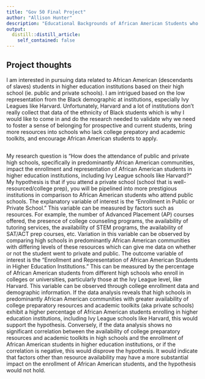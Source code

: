 ```yaml
---
title: "Gov 50 Final Project"
author: "Allison Hunter"
description: "Educational Backgrounds of African American Students who Pursue Higher Educational Institutions in the US"
output:
  distill::distill_article:
    self_contained: false
---
```




## Project thoughts

I am interested in pursuing data related to African American (descendants of slaves) students in higher education institutions based on their high school (ie. public and private schools). I am intrigued based on the low representation from the Black demographic at institutions, especially Ivy Leagues like Harvard. Unfortunately, Harvard and a lot of institutions don't really collect that data of the ethnicity of Black students which is why I would like to come in and do the research needed to validate why we need to foster a sense of belonging for prospective and current students, bring more resources into schools who lack college prepatory and academic toolkits, and encourage African American students to apply.

##

My research question is "How does the attendance of public and private high schools, specifically in predominantly African American communities, impact the enrollment and representation of African American students in higher education institutions, including Ivy League schools like Harvard?" My hypothesis is that if you attend a private school (school that is well-resourced/college prep), you will be pipelined into more prestigious institutions in comparison to African American students who attend public schools. The explanatory variable of interest is the "Enrollment in Public or Private School." This variable can be measured by factors such as resources. For example, the number of Advanced Placement (AP) courses offered, the presence of college counseling programs, the availability of tutoring services, the availability of STEM programs, the availability of SAT/ACT prep courses, etc. Variation in this variable can be observed by comparing high schools in predominantly African American communities with differing levels of these resources which can give me data on whether or not the student went to private and public. The outcome variable of interest is the "Enrollment and Representation of African American Students in Higher Education Institutions." This can be measured by the percentage of African American students from different high schools who enroll in colleges or universities, particularly those at the Ivy League level, like Harvard. This variable can be observed through college enrollment data and demographic information. If the data analysis reveals that high schools in predominantly African American communities with greater availability of college preparatory resources and academic toolkits (aka private schools) exhibit a higher percentage of African American students enrolling in higher education institutions, including Ivy League schools like Harvard, this would support the hypothesis. Conversely, if the data analysis shows no significant correlation between the availability of college preparatory resources and academic toolkits in high schools and the enrollment of African American students in higher education institutions, or if the correlation is negative, this would disprove the hypothesis. It would indicate that factors other than resource availability may have a more substantial impact on the enrollment of African American students, and the hypothesis would not hold.






